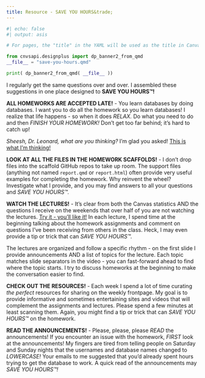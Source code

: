 ```yaml
---
title: Resource - SAVE YOU HOURS&trade;
---
```


```python
#| echo: false
#| output: asis

# For pages, the "title" in the YAML will be used as the title in Canvas.

from cnvsapi.designplus import dp_banner2_from_qmd
__file__ = "save-you-hours.qmd"

print( dp_banner2_from_qmd( __file__ ))
```
::: {class="lead"}
I regularly get the same questions over and over. I assembled these suggestions in one place
designed to **SAVE YOU HOURS™!**
:::

**ALL HOMEWORKS ARE ACCEPTED LATE!** - You learn databases by doing databases. I want you to do all the homework so you
learn databases! I realize that life happens - so when it does *RELAX.* Do what
you need to do and then *FINISH YOUR HOMEWORK!* Don't get too far behind; it's hard to catch up!

*Sheesh, Dr. Leonard, what are you thinking?* I'm glad you asked! [This is what I'm thinking!](https://www.frontiersin.org/journals/education/articles/10.3389/feduc.2024.1324506/full)

**LOOK AT ALL THE FILES IN THE HOMEWORK SCAFFOLDS!**  -
I don't drop files into the scaffold GitHub repos to take up room. The support files
(anything not named `report.qmd` or `report.html`) often provide very useful examples for
completing the homework. Why reinvent the wheel? Investigate what I provide, and you may
find answers to all your questions and *SAVE YOU HOURS&trade;.*

**WATCH THE LECTURES!**  -
It's clear from both the Canvas statistics AND the questions I receive on the weekends that over
half of you are not watching the lectures. [Try it - you'll like it!](https://www.youtube.com/watch?v=9qdfMYFl0Ic){target="_blank" class="inline_disabled" rel="noopener"}
In each lecture, I spend time at the beginning talking about the homework assignments and comment on questions 
I've been receiving from others in the class. Heck, I may even provide a tip or trick that can *SAVE YOU HOURS™.*

The lectures are organized and follow a specific rhythm - on the first slide I provide announcements
AND a list of topics for the lecture. Each topic matches slide separators in the video - you can
fast-forward ahead to find where the topic starts. I try to discuss homeworks at the beginning to make the conversation easier to find.

**CHECK OUT THE RESOURCES!** -
Each week I spend a lot of time curating *the perfect* resources for sharing on the weekly
frontpage. My goal is to provide informative and sometimes entertaining sites and videos that
will complement the assignments and lectures. Please spend a few minutes at least scanning
them. Again, you might find a tip or trick that can *SAVE YOU HOURS™* on the homework.

**READ THE ANNOUNCEMENTS!** -
Please, please, please *READ* the announcements! If you encounter an issue with the
homework, *FIRST* look at the announcements! My fingers are tired from telling people on
Saturday and Sunday nights that the usernames and database names changed to
*LOWERCASE!* Your emails to me suggested that you'd already spent hours trying to get
the database to work. A quick read of the announcements may *SAVE YOU HOURS™!*
